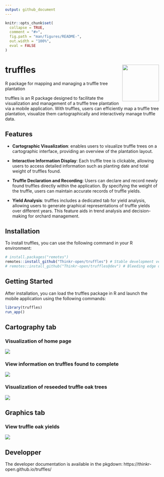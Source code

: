 ```yaml
---
output: github_document
---
```


<!-- README.md is generated from README.Rmd. Please edit that file -->

```r
knitr::opts_chunk$set(
  collapse = TRUE,
  comment = "#>",
  fig.path = "man/figures/README-",
  out.width = "100%",
  eval = FALSE
)
```

# truffles <img src="man/figures/hex-truffles.png" align="right" alt="" width="120" />

R package for mapping and managing a truffle tree plantation

truffles is an R package designed to facilitate the visualization and management of a truffle tree plantation via a mobile application. With truffles, users can efficiently map a truffle tree plantation, visualize them cartographically and interactively manage truffle data.

## Features

- **Cartographic Visualization**: enables users to visualize truffle trees on a cartographic interface, providing an overview of the plantation layout.
  
- **Interactive Information Display**: Each truffle tree is clickable, allowing users to access detailed information such as planting date and total weight of truffles found.

- **Truffle Declaration and Recording**: Users can declare and record newly found truffles directly within the application. By specifying the weight of the truffle, users can maintain accurate records of truffle yields.

- **Yield Analysis**: truffles includes a dedicated tab for yield analysis, allowing users to generate graphical representations of truffle yields over different years. This feature aids in trend analysis and decision-making for orchard management.

## Installation

To install truffles, you can use the following command in your R environment:

```r
# install.packages("remotes")
remotes::install_github("Thinkr-open/truffles") # Stable development version
# remotes::install_github("Thinkr-open/truffles@dev") # Bleeding edge development version
```


## Getting Started

After installation, you can load the truffles package in R and launch the mobile application using the following commands:

```r
library(truffles)
run_app()
```

## Cartography tab

### Visualization of home page

![](man/figures/accueil.png)

### View information on truffles found to complete

![](man/figures/infoacompleter.png)

### Visualization of reseeded truffle oak trees

![](man/figures/reensemence.png)

## Graphics tab

### View truffle oak yields

![](man/figures/dataviz.png)

## Developper

The developer documentation is available in the pkgdown: https://thinkr-open.github.io/truffles/